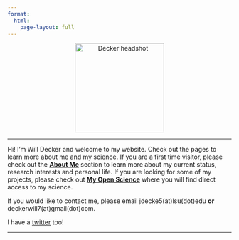 ```yaml
---
format:
  html:
    page-layout: full
---
```


<center><a><img src="images/Headshot2.jpeg" alt="Decker headshot" width="200" class="headshot"/></a></center>

---

Hi! I'm Will Decker and welcome to my website. Check out the pages to learn more about me and my science. If you are a first time visitor, please check out the [**About Me**](https://w-decker.github.io/about.html) section to learn more about my current status, research interests and personal life. If you are looking for some of my projects, please check out [**My Open Science**](https://w-decker.github.io/mysci.html) where you will find direct access to my science.

If you would like to contact me, please email jdecke5(at)lsu(dot)edu **or** deckerwill7(at)gmail(dot)com.

I have a [twitter](https://twitter.com/jwilldecker) too!

---